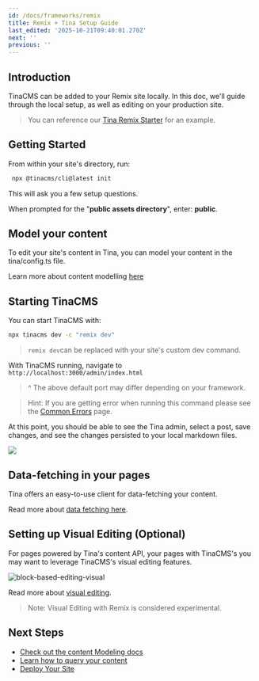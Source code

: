 ```yaml
---
id: /docs/frameworks/remix
title: Remix + Tina Setup Guide
last_edited: '2025-10-21T09:40:01.270Z'
next: ''
previous: ''
---
```


## Introduction

TinaCMS can be added to your Remix site locally. In this doc, we'll guide through the local setup, as well as editing on your production site.

> You can reference our [Tina Remix Starter](https://github.com/tinacms/tina-remix-starter) for an example.

## Getting Started

From within your site's directory, run:

```bash
 npx @tinacms/cli@latest init
```

This will ask you a few setup questions.

When prompted for the "**public assets directory**", enter: **public**.

## Model your content

To edit your site's content in Tina, you can model your content in the tina/config.ts file.

Learn more about content modelling [here](/docs/schema/)

## Starting TinaCMS

You can start TinaCMS with:

```bash
npx tinacms dev -c "remix dev"
```

> `remix dev`can be replaced with your site's custom dev command.

With TinaCMS running, navigate to `http://localhost:3000/admin/index.html`

> ^ The above default port may differ depending on your framework.

> Hint: If you are getting error when running this command please see the [Common Errors](/docs/forestry/common-errors) page.

At this point, you should be able to see the Tina admin, select a post, save changes, and see the changes persisted to your local markdown files.

![](/img/hugo-tina-admin-screenshot.png)

## Data-fetching in your pages

Tina offers an easy-to-use client for data-fetching your content.

Read more about [data fetching here](/docs/features/data-fetching/).

## Setting up Visual Editing (Optional)

For pages powered by Tina's content API, your pages with TinaCMS's you may want to leverage TinaCMS's visual editing features.

![block-based-editing-visual](/gif/blocks.gif)

Read more about [visual editing](/docs/contextual-editing/overview/).

> Note: Visual Editing with Remix is considered experimental.

## Next Steps

* [Check out the content Modeling docs](/docs/schema/)
* [Learn how to query your content](/docs/features/data-fetching/)
* [Deploy Your Site](/docs/tinacloud)
